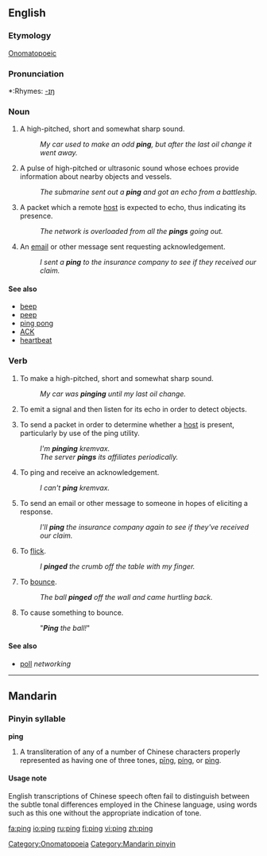 {{see|pīng|píng|pìng}}
==English==

===Etymology===
[[Onomatopoeic]]

===Pronunciation===
*:Rhymes: [[Rhymes:English:-ɪŋ|-ɪŋ]]

===Noun===
{{en-noun}}

# A high-pitched, short and somewhat sharp sound.
#: ''My car used to make an odd '''ping''', but after the last oil change it went away.''
# {{italbrac|submarine navigation}} A pulse of high-pitched or ultrasonic sound whose echoes provide information about nearby objects and vessels.
#: ''The submarine sent out a '''ping''' and got an echo from a battleship.''
# {{networking}} A packet which a remote [[host]] is expected to echo, thus indicating its presence.
#: ''The network is overloaded from all the '''pings''' going out.''
# {{cattag|txt|internet}} An [[email]] or other message sent requesting acknowledgement.
#: ''I sent a '''ping''' to the insurance company to see if they received our claim.''

====See also====
*[[beep]]
*[[peep]]
*[[ping pong]]
*[[ACK]]
*[[heartbeat]]

===Verb===
{{en-verb|pings|pinging|pinged}}

# To make a high-pitched, short and somewhat sharp sound.
#: ''My car was '''pinging''' until my last oil change.''
# {{italbrac|submarine navigation}} To emit a signal and then listen for its echo in order to detect objects.
# {{networking}} To send a packet in order to determine whether a [[host]] is present, particularly by use of the ping utility.
#: ''I'm '''pinging''' kremvax.''
#: ''The server '''pings''' its affiliates periodically.''
# {{networking}} To ping and receive an acknowledgement.
#: ''I can't '''ping''' kremvax.''
# To send an email or other message to someone in hopes of eliciting a response.
#: ''I'll '''ping''' the insurance company again to see if they've received our claim.''
# {{colloquial}} To [[flick]].
#: ''I '''pinged''' the crumb off the table with my finger.''
# {{cattag|colloquial|sports|intransitive}} To [[bounce]].
#: ''The ball '''pinged''' off the wall and came hurtling back.''
# {{cattag|colloquial|sports|transitive}} To cause something to bounce.
#: "'''''Ping''' the ball!''"

====See also====
*[[poll]] ''networking''

[[Category:Onomatopoeia]]

----

==Mandarin==
===Pinyin syllable===
'''ping'''
# A transliteration of any of a number of Chinese characters properly represented as having one of three tones, [[pīng]], [[píng]], or [[pìng]].

====Usage note====
English transcriptions of Chinese speech often fail to distinguish between the subtle tonal differences employed in the Chinese language, using words such as this one without the appropriate indication of tone.

[[Category:Mandarin pinyin]]


[[fa:ping]]
[[io:ping]]
[[ru:ping]]
[[fi:ping]]
[[vi:ping]]
[[zh:ping]]